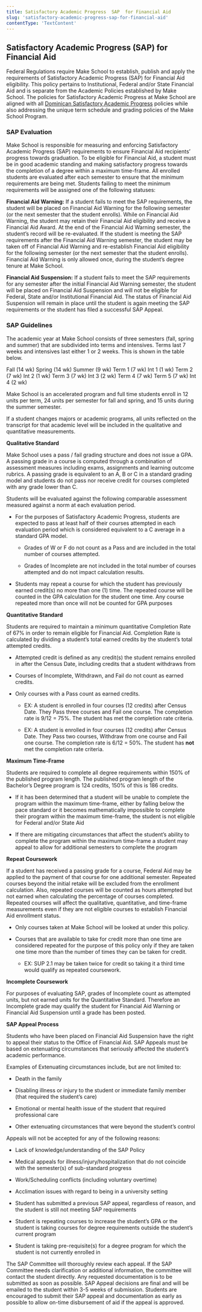 ```yaml
---
title: Satisfactory Academic Progress  SAP  for Financial Aid
slug: 'satisfactory-academic-progress-sap-for-financial-aid'
contentType: 'TextContent'
---
```


## Satisfactory Academic Progress (SAP) for Financial Aid

Federal Regulations require Make School to establish, publish and apply the requirements of
Satisfactory Academic Progress (SAP) for Financial Aid eligibility. This policy pertains to
Institutional, Federal and/or State Financial Aid and is separate from the Academic Policies
established by Make School. The policies for Satisfactory Academic Progress at Make School are
aligned with all
[Dominican Satisfactory Academic Progress](https://www.dominican.edu/admissions/tuition-and-financial-aid/financial-aid-policies/satisfactory-academic-progress)
policies while also addressing the unique term schedule and grading policies of the Make School
Program.

### SAP Evaluation

Make School is responsible for measuring and enforcing Satisfactory Academic Progress (SAP)
requirements to ensure Financial Aid recipients’ progress towards graduation. To be eligible for
Financial Aid, a student must be in good academic standing and making satisfactory progress towards
the completion of a degree within a maximum time-frame. All enrolled students are evaluated after
each semester to ensure that the minimum requirements are being met. Students failing to meet the
minimum requirements will be assigned one of the following statuses:

**Financial Aid Warning:** If a student fails to meet the SAP requirements, the student will be
placed on Financial Aid Warning for the following semester (or the next semester that the student
enrolls). While on Financial Aid Warning, the student may retain their Financial Aid eligibility and
receive a Financial Aid Award. At the end of the Financial Aid Warning semester, the student’s
record will be re-evaluated. If the student is meeting the SAP requirements after the Financial Aid
Warning semester, the student may be taken off of Financial Aid Warning and re-establish Financial
Aid eligibility for the following semester (or the next semester that the student enrolls).
Financial Aid Warning is only allowed once, during the student’s degree tenure at Make School.

**Financial Aid Suspension:** If a student fails to meet the SAP requirements for any semester after
the initial Financial Aid Warning semester, the student will be placed on Financial Aid Suspension
and will not be eligible for Federal, State and/or Institutional Financial Aid. The status of
Financial Aid Suspension will remain in place until the student is again meeting the SAP
requirements or the student has filed a successful SAP Appeal.

### SAP Guidelines

The academic year at Make School consists of three semesters (fall, spring and summer) that are
subdivided into terms and intensives. Terms last 7 weeks and intensives last either 1 or 2 weeks.
This is shown in the table below.

Fall (14 wk) Spring (14 wk) Summer (9 wk) Term 1 (7 wk) Int 1 (1 wk) Term 2 (7 wk) Int 2 (1 wk) Term
3 (7 wk) Int 3 (2 wk) Term 4 (7 wk) Term 5 (7 wk) Int 4 (2 wk)

Make School is an accelerated program and full time students enroll in 12 units per term, 24 units
per semester for fall and spring, and 15 units during the summer semester.

If a student changes majors or academic programs, all units reflected on the transcript for that
academic level will be included in the qualitative and quantitative measurements.

**Qualitative Standard**

Make School uses a pass / fail grading structure and does not issue a GPA. A passing grade in a
course is computed through a combination of assessment measures including exams, assignments and
learning outcome rubrics. A passing grade is equivalent to an A, B or C in a standard grading model
and students do not pass nor receive credit for courses completed with any grade lower than C.

Students will be evaluated against the following comparable assessment measured against a norm at
each evaluation period.

- For the purposes of Satisfactory Academic Progress, students are expected to pass at least half of
  their courses attempted in each evaluation period which is considered equivalent to a C average in
  a standard GPA model.

  - Grades of W or F do not count as a Pass and are included in the total number of courses
    attempted.

  - Grades of Incomplete are not included in the total number of courses attempted and do not impact
    calculation results.

- Students may repeat a course for which the student has previously earned credit(s) no more than
  one (1) time. The repeated course will be counted in the GPA calculation for the student one time.
  Any course repeated more than once will not be counted for GPA purposes

**Quantitative Standard**

Students are required to maintain a minimum quantitative Completion Rate of 67% in order to remain
eligible for Financial Aid. Completion Rate is calculated by dividing a student’s total earned
credits by the student’s total attempted credits.

- Attempted credit is defined as any credit(s) the student remains enrolled in after the Census
  Date, including credits that a student withdraws from

- Courses of Incomplete, Withdrawn, and Fail do not count as earned credits.

- Only courses with a Pass count as earned credits.

  - EX: A student is enrolled in four courses (12 credits) after Census Date. They Pass three
    courses and Fail one course. The completion rate is 9/12 = 75%. The student has met the
    completion rate criteria.

  - EX: A student is enrolled in four courses (12 credits) after Census Date. They Pass two courses,
    Withdraw from one course and Fail one course. The completion rate is 6/12 = 50%. The student has
    **not** met the completion rate criteria.

**Maximum Time-Frame**

Students are required to complete all degree requirements within 150% of the published program
length. The published program length of the Bachelor’s Degree program is 124 credits, 150% of this
is 186 credits.

- If it has been determined that a student will be unable to complete the program within the maximum
  time-frame, either by falling below the pace standard or it becomes mathematically impossible to
  complete their program within the maximum time-frame, the student is not eligible for Federal
  and/or State Aid

- If there are mitigating circumstances that affect the student’s ability to complete the program
  within the maximum time-frame a student may appeal to allow for additional semesters to complete
  the program

**Repeat Coursework**

If a student has received a passing grade for a course, Federal Aid may be applied to the payment of
that course for one additional semester. Repeated courses beyond the initial retake will be excluded
from the enrollment calculation. Also, repeated courses will be counted as hours attempted but not
earned when calculating the percentage of courses completed. Repeated courses will affect the
qualitative, quantitative, and time-frame measurements even if they are not eligible courses to
establish Financial Aid enrollment status.

- Only courses taken at Make School will be looked at under this policy.

- Courses that are available to take for credit more than one time are considered repeated for the
  purpose of this policy only if they are taken one time more than the number of times they can be
  taken for credit.

  - EX: SUP 2.1 may be taken twice for credit so taking it a third time would qualify as repeated
    coursework.

**Incomplete Coursework**

For purposes of evaluating SAP, grades of Incomplete count as attempted units, but not earned units
for the Quantitative Standard. Therefore an Incomplete grade may qualify the student for Financial
Aid Warning or Financial Aid Suspension until a grade has been posted.

**SAP Appeal Process**

Students who have been placed on Financial Aid Suspension have the right to appeal their status to
the Office of Financial Aid. SAP Appeals must be based on extenuating circumstances that seriously
affected the student’s academic performance.

Examples of Extenuating circumstances include, but are not limited to:

- Death in the family

- Disabling illness or injury to the student or immediate family member (that required the student’s
  care)

- Emotional or mental health issue of the student that required professional care

- Other extenuating circumstances that were beyond the student’s control

Appeals will not be accepted for any of the following reasons:

- Lack of knowledge/understanding of the SAP Policy

- Medical appeals for illness/injury/hospitalization that do not coincide with the semester(s) of
  sub-standard progress

- Work/Scheduling conflicts (including voluntary overtime)

- Acclimation issues with regard to being in a university setting

- Student has submitted a previous SAP appeal, regardless of reason, and the student is still not
  meeting SAP requirements

- Student is repeating courses to increase the student’s GPA or the student is taking courses for
  degree requirements outside the student’s current program

- Student is taking pre-requisite(s) for a degree program for which the student is not currently
  enrolled in

The SAP Committee will thoroughly review each appeal. If the SAP Committee needs clarification or
additional information, the committee will contact the student directly. Any requested documentation
is to be submitted as soon as possible. SAP Appeal decisions are final and will be emailed to the
student within 3-5 weeks of submission. Students are encouraged to submit their SAP appeal and
documentation as early as possible to allow on-time disbursement of aid if the appeal is approved.